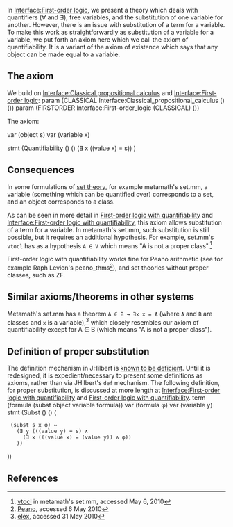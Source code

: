 {{header
 | title    = Axioms of quantifiability
 | subtitle = 
 | left     = 
 | right    = 
 | shortcut = 
 | notes    = The axiom of quantifiability asserts that any object (term) can be made equal to a variable which is subject to quantification.  It corresponds roughly to the notion that there are no [[w:proper class|proper classes]].
}}

In [[Interface:First-order logic]], we present a theory which deals with quantifiers (∀ and ∃), free variables, and the substitution of one variable for another. However, there is an issue with substitution of a term for a variable. To make this work as straightforwardly as substitution of a variable for a variable, we put forth an axiom here which we call the axiom of quantifiability. It is a variant of the axiom of existence which says that any object can be made equal to a variable.

== The axiom ==
We build on [[Interface:Classical propositional calculus]] and [[Interface:First-order logic]]:
<jh>
param (CLASSICAL Interface:Classical_propositional_calculus () ())
param (FIRSTORDER Interface:First-order_logic (CLASSICAL) ())
</jh>

The axiom:

<jh>
var (object s)
var (variable x)

stmt (Quantifiability () () (∃ x ((value x) = s)) )
</jh>

== Consequences ==
In some formulations of [[w:set theory|set theory]], for example metamath's set.mm, a variable (something which can be quantified over) corresponds to a set, and an object corresponds to a class.

As can be seen in more detail in [[First-order logic with quantifiability]] and [[Interface:First-order logic with quantifiability]], this axiom allows substitution of a term for a variable.  In metamath's set.mm, such substitution is still possible, but it requires an additional hypothesis.  For example, set.mm's <code>vtocl</code> has as a hypothesis <code>A ∈ V</code> which means "A is not a proper class".<ref>[http://us.metamath.org/mpeuni/vtocl.html vtocl] in metamath's set.mm, accessed May 6, 2010</ref>

First-order logic with quantifiability works fine for Peano arithmetic (see for example Raph Levien's peano_thms<ref>[http://levien.com/garden/ghnew/peano/ Peano], accessed 6 May 2010</ref>), and set theories without proper classes, such as ZF.

== Similar axioms/theorems in other systems ==
Metamath's set.mm has a theorem <code>A ∈ B → ∃x x = A</code> (where <code>A</code> and <code>B</code> are classes and <code>x</code> is a variable),<ref>[http://us.metamath.org/mpeuni/elex.html elex], accessed 31 May 2010</ref> which closely resembles our axiom of quantifiability except for A ∈ B (which means "A is not a proper class").

== Definition of proper substitution ==
The definition mechanism in JHilbert is [[Wikiproofs:JHilbert definition soundness|known to be deficient]]. Until it is redesigned, it is expedient/necessary to present some definitions as axioms, rather than via JHilbert's <code>def</code> mechanism. The following definition, for proper substitution, is discussed at more length at [[Interface:First-order logic with quantifiability]] and [[First-order logic with quantifiability]].
<jh>
term (formula (subst object variable formula))
var (formula φ)
var (variable y)
stmt (Subst () () (
  (subst s x φ) ↔ 
    (∃ y (((value y) = s) ∧ 
      (∃ x (((value x) = (value y)) ∧ φ))
    ))
))
</jh>

== References ==
<references/>

[[Category:Classical first-order logic|{{PAGENAME}}]]

